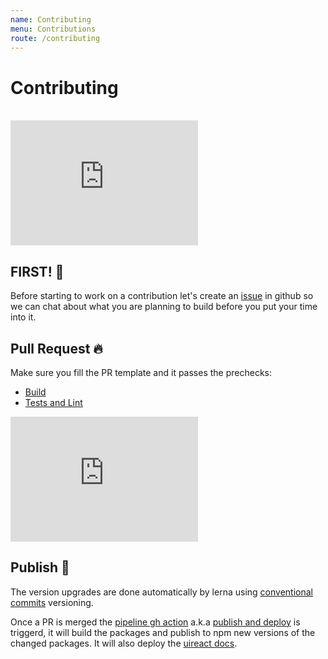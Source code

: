 ```yaml
---
name: Contributing
menu: Contributions
route: /contributing
---
```



# Contributing

<UiLineSeparator />
<br />

<iframe
  src="https://giphy.com/embed/3ohzgD1wRxpvpkDCSI"
  width="300"
  height="200"
  frameBorder="0"
  class="giphy-embed"
  allowFullScreen
></iframe>

## FIRST! 🧐

Before starting to work on a contribution let's create an [issue](https://github.com/inavac182/uireact/issues) in github so we can chat about what you are planning to build before you put your time into it.

## Pull Request 🔥

Make sure you fill the PR template and it passes the prechecks:

- [Build](https://github.com/inavac182/uireact/actions/workflows/build.yml)
- [Tests and Lint](https://github.com/inavac182/uireact/actions/workflows/test.js.yml)

<iframe
  src="https://giphy.com/embed/13HgwGsXF0aiGY"
  width="300"
  height="200"
  frameBorder="0"
  class="giphy-embed"
  allowFullScreen
></iframe>

## Publish 🚀

The version upgrades are done automatically by lerna using [conventional commits](https://www.conventionalcommits.org/en/v1.0.0/#summary) versioning.

Once a PR is merged the [pipeline gh action](https://github.com/inavac182/uireact/blob/main/.github/workflows/pipeline.yml) a.k.a [publish and deploy](https://github.com/inavac182/uireact/actions/workflows/pipeline.yml) is triggerd, it will build the packages and publish to npm new versions of the changed packages. It will also deploy the [uireact docs](https://uireact.io/).
